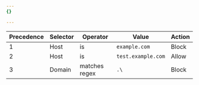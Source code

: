 ```yaml
---
{}

---
```


| Precedence | Selector | Operator      | Value              | Action |
| ---------- | -------- | ------------- | ------------------ | ------ |
| 1          | Host     | is            | `example.com`      | Block  |
| 2          | Host     | is            | `test.example.com` | Allow  |
| 3          | Domain   | matches regex | `.\`               | Block  |

